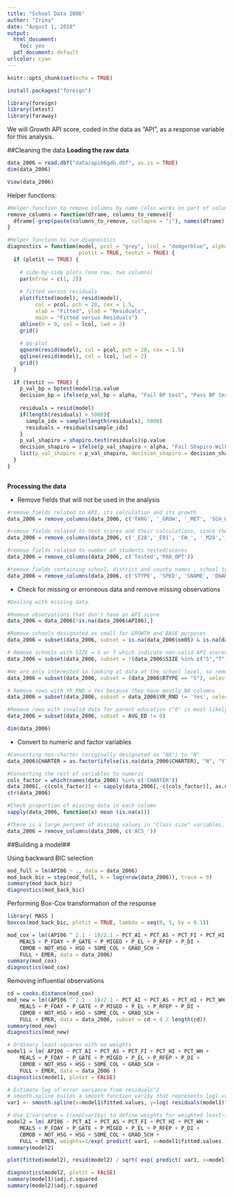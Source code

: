 ```yaml
---
title: "School Data 2006"
author: "Irina"
date: "August 1, 2018"
output:
  html_document: 
    toc: yes
  pdf_document: default
urlcolor: cyan
---
```


```r
knitr::opts_chunk$set(echo = TRUE)
```

```r
install.packages("foreign")
```
```r
library(foreign)
library(lmtest)
library(faraway)
```

We will Growth API score, coded in the data as "API<YY>", as a response variable for this analysis.

##Cleaning the data
**Loading the raw data**

```r
data_2006 = read.dbf("data/api06gdb.dbf", as.is = TRUE)
dim(data_2006)
```
```r
View(data_2006)
```

Helper functions:
```r
#Helper function to remove columns by name (also works on part of column name)
remove_columns = function(dframe, columns_to_remove){
  dframe[-grep(paste(columns_to_remove, collapse = "|"), names(dframe), ignore.case = TRUE)]
}
```
```r
#Helper function to run diagnostics
diagnostics = function(model, pcol = "grey", lcol = "dodgerblue", alpha = 0.05, 
                       plotit = TRUE, testit = TRUE) {
  if (plotit == TRUE) {
    
    # side-by-side plots (one row, two columns)
    par(mfrow = c(1, 2))
    
    # fitted versus residuals
    plot(fitted(model), resid(model), 
         col = pcol, pch = 20, cex = 1.5, 
         xlab = "Fitted", ylab = "Residuals", 
         main = "Fitted versus Residuals")
    abline(h = 0, col = lcol, lwd = 2)
    grid()
    
    # qq-plot
    qqnorm(resid(model), col = pcol, pch = 20, cex = 1.5)
    qqline(resid(model), col = lcol, lwd = 2)
    grid()
  }
  
  if (testit == TRUE) {
    p_val_bp = bptest(model)$p.value
    decision_bp = ifelse(p_val_bp < alpha, "Fail BP test", "Pass BP test")
    
    residuals = resid(model)
    if(length(residuals) > 5000){
      sample_idx = sample(length(residuals), 5000)
      residuals = residuals[sample_idx]
    }
    p_val_shapiro = shapiro.test(residuals)$p.value
    decision_shapiro = ifelse(p_val_shapiro < alpha, "Fail Shapiro-Wilk test", "Pass Shapiro-Wilk test")
    list(p_val_shapiro = p_val_shapiro, decision_shapiro = decision_shapiro, p_val_bp = p_val_bp, decision_bp = decision_bp)
  }
}    
    

```

**Processing the data**

- Remove fields that will not be used in the analysis

```r
#remove fields related to API, its calculation and its growth
data_2006 = remove_columns(data_2006, c('TARG', '_GROW', '_MET', 'SCH_WIDE', 'API05', '_API06','_API05','COMP_IMP', 'BOTH', 'TARGET', 'GROWTH', '_NUM', '_SIG', 'VALID', 'MEDIAN06', 'MEDIAN05','AA_NUM','AI_NUM','AS_NUM','FI_NUM','HI_NUM','PI_NUM', 'WH_NUM', 'FLAG', 'PCT_RESP'))

#remove fields related to test scores and their calculations, since they serve as a basis of calculating API and will be highly correlated with API score
data_2006 = remove_columns(data_2006, c('_E28','_E91', 'CW_', '_M28','_M91','_S28','_S91','_H28','_H91','_R28','_L28','_S28','_M28','VCHS_','PCHS_','TOT_'))

#remove fields related to number of students tested/scores 
data_2006 = remove_columns(data_2006, c('Tested','PAR_OPT'))

#remove fields containing school, district and county names , school type, schoold code and percent of enrollments
data_2006 = remove_columns(data_2006, c('STYPE', 'SPED', 'SNAME', 'DNAME', 'CNAME', 'CDS', 'PEN_', 'ENROLL'))

```

- Check for missing or erroneous data and remove missing observations

```r
#Dealing with missing data.

#Remove observations that don't have an API score
data_2006 = data_2006[!is.na(data_2006$API06),]

#Remove schools designated as small for GROWTH and BASE purposes
data_2006 = subset(data_2006, subset = is.na(data_2006$sm05) & is.na(data_2006$sm06), select = !(colnames(data_2006) %in% c('sm05','sm06')))

# Remove schools with SIZE = S or T which indicate non-valid API scores
data_2006 = subset(data_2006, subset = !(data_2006$SIZE %in% c("S","T")), select =!(colnames(data_2006) %in% c('SIZE')))

#We are only interested in looking at data at the school level, so removing rows related to district and state data
data_2006 = subset(data_2006, subset = (data_2006$RTYPE == "S"), select =!(colnames(data_2006) %in% c('RTYPE')))

# Remove rows with YR_RND = Yes because they have mostly NA columns
data_2006 = subset(data_2006, subset = data_2006$YR_RND != 'Yes', select =!(colnames(data_2006) %in% c('YR_RND')))

#Remove rows with invalid data for parent education ("0" is most likely missing data)
data_2006 = subset(data_2006, subset = AVG_ED != 0)

dim(data_2006)

```

- Convert to numeric and factor variables

```r
#Converting non-charter (originally designated as "NA") to "N"
data_2006$CHARTER = as.factor(ifelse(is.na(data_2006$CHARTER), "N", "Y"))

#Converting the rest of variables to numeric
cols_factor = which(names(data_2006) %in% c('CHARTER'))
data_2006[,-c(cols_factor)] <- sapply(data_2006[,-c(cols_factor)], as.numeric)
str(data_2006)

```

```r
#Check proportion of missing data in each column
sapply(data_2006, function(x) mean (is.na(x)))

```

```r
#There is a large percent of missing values in "Class size" variables, so we have to remove them.
data_2006 = remove_columns(data_2006, c('ACS_'))
```


##Building a model##

Using backward BIC selection
```r
mod_full = lm(API06 ~ ., data = data_2006)
mod_back_bic = step(mod_full, k = log(nrow(data_2006)), trace = 0)
summary(mod_back_bic)
diagnostics(mod_back_bic)

```

Performing Box-Cox transformation of the response
```r
library( MASS )
boxcox(mod_back_bic, plotit = TRUE, lambda = seq(0, 5, by = 0.1))
```

```r
mod_cox = lm((API06 ^ 2.1 - 1)/2.1 ~ PCT_AI + PCT_AS + PCT_FI + PCT_HI + PCT_WH + 
    MEALS + P_FDAY + P_GATE + P_MIGED + P_EL + P_RFEP + P_DI + 
    CBMOB + NOT_HSG + HSG + SOME_COL + GRAD_SCH + 
    FULL + EMER, data = data_2006)
summary(mod_cox)
diagnostics(mod_cox)
```
Removing influential observations

```r
cd = cooks.distance(mod_cox)
mod_new = lm((API06 ^ 2.1 - 1)/2.1 ~ PCT_AI + PCT_AS + PCT_HI + PCT_WH + 
    MEALS + P_FDAY + P_GATE + P_MIGED + P_EL + P_RFEP + P_DI + 
    CBMOB + NOT_HSG + HSG + SOME_COL + GRAD_SCH + 
    FULL + EMER, data = data_2006, subset = cd < 4 / length(cd))
summary(mod_new)
diagnostics(mod_new)
```

```r
# Ordinary least-squares with no weights
model1 = lm( API06 ~ PCT_AI + PCT_AS + PCT_FI + PCT_HI + PCT_WH + 
    MEALS + P_FDAY + P_GATE + P_MIGED + P_EL + P_RFEP + P_DI + 
    CBMOB + NOT_HSG + HSG + SOME_COL + GRAD_SCH + 
    FULL + EMER, data = data_2006 )
diagnostics(model1, plotit = FALSE)

# Estimate log of error variance from residuals^2
# smooth.spline builds a smooth function var1$y that represents log( variance )
var1 <- smooth.spline(x=model1$fitted.values, y=log( residuals(model1)^2 ), cv=TRUE)

# Use 1/variance = 1/exp(var1$y) to define weights for weighted least-squares
model2 = lm( API06 ~ PCT_AI + PCT_AS + PCT_FI + PCT_HI + PCT_WH + 
    MEALS + P_FDAY + P_GATE + P_MIGED + P_EL + P_RFEP + P_DI + 
    CBMOB + NOT_HSG + HSG + SOME_COL + GRAD_SCH + 
    FULL + EMER, weights=1/exp( predict( var1, x=model1$fitted.values )$y ), data = data_2006 )
summary(model2)

plot(fitted(model2), resid(model2) / sqrt( exp( predict( var1, x=model1$fitted.values )$y ) ), col = "darkgrey", pch = 20, xlab = "Fitted", ylab = "Residual", main = "Fitted vs. Residual Plot")

diagnostics(model2, plotit = FALSE)
summary(model1)$adj.r.squared
summary(model2)$adj.r.squared


```


